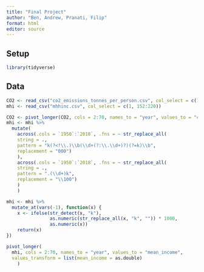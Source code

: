 ```yaml
---
title: "Final Project"
author: "Ben, Andrew, Pranati, Filip"
format: html
editor: source
---
```


## Setup
```r
library(tidyverse)
```

## Data
```r
CO2 <- read_csv("co2_emissions_tonnes_per_person.csv", col_select = c(1, 152:220))
mhi <- read_csv("mhhinc.csv", col_select = c(1, 152:220))

CO2 <- pivot_longer(CO2, cols = 2:70, names_to = "year", values_to = "co2")
mhi <- mhi %>% 
  mutate(
    across(.cols = `1950`:`2018`, .fns = ~ str_replace_all(
    string = .,
    pattern = "k(?<!\\.)\\b(\\d+(?:\\.\\d+)?)(?=k)\\b",
    replacement = "000")
    ),
    across(.cols = `1950`:`2018`, .fns = ~ str_replace_all(
    string = .,
    pattern = ".(\\d+)k",
    replacement = "\\100")
    )
    )

mhi <- mhi %>%
  mutate_at(vars(-1), function(x) {
    x <- ifelse(str_detect(x, "k"), 
                as.numeric(str_replace_all(x, "k", "")) * 1000, 
                as.numeric(x))
    return(x)
})

pivot_longer(
  mhi, cols = 2:70, names_to = "year", values_to = "mean_income",
  values_transform = list(mean_income = as.double)
    )
```

